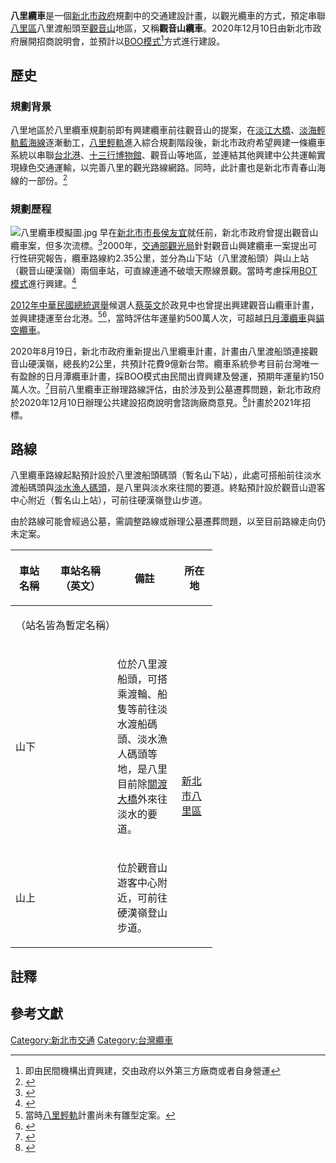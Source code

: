 {{台灣規劃中建設}}
{{Infobox aerial lift line
|name        = 八里纜車
|image       = 
|caption     = 
|type        = 
|system      = 
|status      = 
|location    = {{TWN}}[[新北市|新北市]][[八里區|八里區]]
|start       = 
|end         = 
|no_stations = 約2站
|manufactured_by = 
|lift_type   = 
|open        = 
|close       = 
|owner       = 
|operator    = 未定
|character   = 觀光休憩[[架空索道|纜車]]
|stock       = 
|line_length  = {{convert|2.35|km|abbr=on}}
|no_towers   = 
|notes       = 
|speed       = 
|vertical    = 
|map         = 
|no_carriers = 
| carrier_cap = 
| trip_duration = 
|website=}}

'''八里纜車'''是一個[[新北市政府|新北市政府]]規劃中的交通建設計畫，以觀光纜車的方式，預定串聯[[八里區|八里區]]八里渡船頭至[[觀音山_(新北市)|觀音山]]地區，又稱'''觀音山纜車'''。2020年12月10日由新北市政府展開招商說明會，並預計以[[BOO模式|BOO模式]]<ref group=註>即由民間機構出資興建，交由政府以外第三方廠商或者自身營運</ref>方式進行建設。

== 歷史 ==
=== 規劃背景 ===
八里地區於八里纜車規劃前即有興建纜車前往觀音山的提案，在[[淡江大橋|淡江大橋]]、[[淡海輕軌|淡海輕軌]][[藍海線|藍海線]]逐漸動工，[[八里輕軌|八里輕軌]]進入綜合規劃階段後，新北市政府希望興建一條纜車系統以串聯[[台北港|台北港]]、[[十三行博物館|十三行博物館]]、觀音山等地區，並連結其他興建中公共運輸實現綠色交通運輸，以完善八里的觀光路線網路。同時，此計畫也是新北市青春山海線的一部份。<ref name=r6>{{cite web |language=zh-tw |publisher=新北市觀光旅遊網 |title=八里纜車政策規劃招商將採BOO 不限路線環境生態擺第一 |url=https://tour.ntpc.gov.tw/zh-tw/News/Detail?wnd_id=44&type=1&id=6a09c1c8fc1f8261 |author= |date= |accessdate=2020-12-10 |deadurl=no |archiveurl=https://web.archive.org/web/20210202063519/https://tour.ntpc.gov.tw/zh-tw/News/Detail?wnd_id=44&type=1&id=6a09c1c8fc1f8261 |archivedate=2021-02-02 }}</ref>

=== 規劃歷程 ===
[[File:八里纜車模擬圖.jpg|thumb]]
早在[[新北市市長|新北市市長]][[侯友宜|侯友宜]]就任前，新北市政府曾提出觀音山纜車案，但多次流標。<ref name=r1>{{cite web|language=zh-tw |publisher=聯合報|title=觀音山纜車 傾向採BOO明年招標|url=https://udn.com/news/story/7323/4974371 |author=吳亮賢、施鴻基|date=2020-10-30 |accessdate=2020-10-30 |deadurl= |archiveurl= |archivedate= }}</ref>2000年，[[交通部觀光局|交通部觀光局]]針對觀音山興建纜車一案提出可行性研究報告，纜車路線約2.35公里，並分為山下站（八里渡船頭）與山上站（觀音山硬漢嶺）兩個車站，可直線連通不破壞天際線景觀。當時考慮採用[[BOT模式|BOT模式]]進行興建。<ref name=r5>{{cite web|language=zh-tw |publisher=國立中央大學營建管理研究所|author=陳昌義|title=台北縣金九地區纜車及輕便台車甄選民間投資興建營運計畫可行性評估及先期規劃之探討|url=http://www.cem.ncu.edu.tw/johnli/94/BOT/%E9%99%B3%E6%98%8C%E7%BE%A9_%E5%8F%B0%E5%8C%97%E7%B8%A3%E9%87%91%E4%B9%9D%E5%9C%B0%E5%8D%80%E7%BA%9C%E8%BB%8A%E5%8F%8A%E8%BC%95%E4%BE%BF%E5%8F%B0%E8%BB%8A%E7%94%84%E9%81%B8%E6%B0%91%E9%96%93%E6%8A%95%E8%B3%87%E8%88%88%E5%BB%BA%E7%87%9F%E9%81%8B%E8%A8%88%E7%95%AB%E5%8F%AF%E8%A1%8C%E6%80%A7%E8%A9%95%E4%BC%B0%E5%8F%8A%E5%85%88%E6%9C%9F%E8%A6%8F%E5%8A%83%E4%B9%8B%E6%8E%A2%E8%A8%8E.doc |date= |accessdate= |deadurl= |archiveurl= |archivedate= }}</ref>

[[2012年中華民國總統選舉|2012年中華民國總統選舉]]候選人[[蔡英文|蔡英文]]於政見中也曾提出興建觀音山纜車計畫，並興建捷運至台北港。<ref group=註>當時[[八里輕軌|八里輕軌]]計畫尚未有雛型定案。</ref><ref name=r4>{{cite web |language=zh-tw |publisher=聯合報 |title=新北造勢／蔡：捷運到八里 建觀音山纜車 |url=http://udn.com/NEWS/NATIONAL/NATS3/6673333.shtml |author=林政忠、林昭彰、盧禮賓 |date=2011-10-02 |accessdate=2011-10-25 |deadurl=yes |archiveurl=https://web.archive.org/web/20111027122328/http://udn.com/NEWS/NATIONAL/NATS3/6673333.shtml |archivedate=2011-10-27 }}</ref>，當時評估年運量約500萬人次，可超越[[日月潭纜車|日月潭纜車]]與[[貓空纜車|貓空纜車]]。

2020年8月19日，新北市政府重新提出八里纜車計畫，計畫由八里渡船頭連接觀音山硬漢嶺，總長約2公里，共預計花費9億新台幣。纜車系統參考目前台灣唯一有盈餘的日月潭纜車計畫，採BOO模式由民間出資興建及營運，預期年運量約150萬人次。<ref name=r2>{{cite web |language=zh-tw |publisher=中時電子報 |title=新北將推八里纜車 完成新北觀光圈最後一塊拼圖 |url=https://www.chinatimes.com/realtimenews/20200819002451-260405?chdtv |author=葉德正 |date=2020-08-19 |accessdate=2020-08-19 |deadurl=no |archiveurl=https://web.archive.org/web/20210202040009/https://www.chinatimes.com/realtimenews/20200819002451-260405?chdtv |archivedate=2021-02-02 }}</ref>目前八里纜車正辦理路線評估，由於涉及到公墓遷葬問題，新北市政府於2020年12月10日辦理公共建設招商說明會諮詢廠商意見。<ref name=r3>{{cite web |language=zh-tw |publisher=自由時報 |title=新北八里纜車採BOO招商 初步規劃路線從渡船頭至觀音山 |url=https://news.ltn.com.tw/news/life/breakingnews/3377121 |author=翁聿煌 |date=2020-12-10 |accessdate=2020-12-10 |deadurl=no |archiveurl=https://web.archive.org/web/20210131020847/https://news.ltn.com.tw/news/life/breakingnews/3377121 |archivedate=2021-01-31 }}</ref>計畫於2021年招標。

== 路線 ==
八里纜車路線起點預計設於八里渡船頭碼頭（暫名山下站），此處可搭船前往淡水渡船碼頭與[[淡水漁人碼頭|淡水漁人碼頭]]，是八里與淡水來往間的要道。終點預計設於觀音山遊客中心附近（暫名山上站），可前往硬漢嶺登山步道。

由於路線可能會經過公墓，需調整路線或辦理公墓遷葬問題，以至目前路線走向仍未定案。
{| align=center border=1 cellspacing=0 width=70% class="wikitable" style="margin-left:auto; margin-right:auto;"

!width=17% |車站名稱
!width=29% |車站名稱（英文）
!width=29% |備註
!width=16% |所在地
|-align=center
|colspan=4|（站名皆為暫定名稱）
|-align=center
|山下
|
|align=left|位於八里渡船頭，可搭乘渡輪、船隻等前往淡水渡船碼頭、淡水漁人碼頭等地，是八里目前除[[關渡大橋|關渡大橋]]外來往淡水的要道。
| rowspan="2" | [[新北市|新北市]][[八里區|八里區]]
|-align=center
|山上
|
|align=left|位於觀音山遊客中心附近，可前往硬漢嶺登山步道。
|}

== 註釋 ==
{{reflist|group=註|30em}}

== 參考文獻 ==
{{reflist|30em}}

{{台灣鐵路運輸}}
[[Category:新北市交通|Category:新北市交通]]
[[Category:台灣纜車|Category:台灣纜車]]